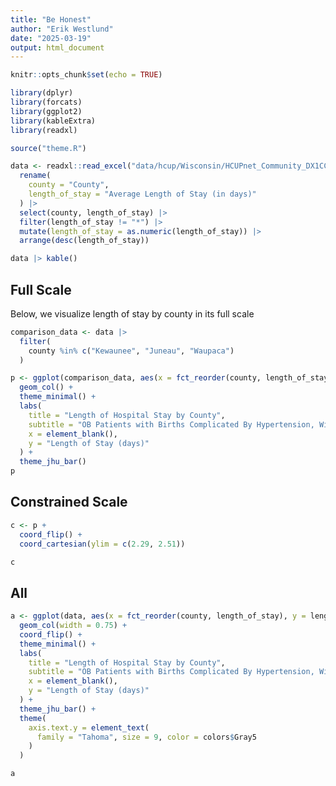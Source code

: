 ```yaml
---
title: "Be Honest"
author: "Erik Westlund"
date: "2025-03-19"
output: html_document
---
```


```r
knitr::opts_chunk$set(echo = TRUE)

library(dplyr)
library(forcats)
library(ggplot2)
library(kableExtra)
library(readxl)

source("theme.R")

data <- readxl::read_excel("data/hcup/Wisconsin/HCUPnet_Community_DX1CCSR_County_WI_hyp_2020.xlsx", sheet = 4) |> 
  rename(
    county = "County",
    length_of_stay = "Average Length of Stay (in days)"
  ) |> 
  select(county, length_of_stay) |> 
  filter(length_of_stay != "*") |> 
  mutate(length_of_stay = as.numeric(length_of_stay)) |> 
  arrange(desc(length_of_stay))

data |> kable()
```

## Full Scale

Below, we visualize length of stay by county in its full scale

```r

comparison_data <- data |> 
  filter(
    county %in% c("Kewaunee", "Juneau", "Waupaca")
  )

p <- ggplot(comparison_data, aes(x = fct_reorder(county, length_of_stay), y = length_of_stay)) +
  geom_col() +
  theme_minimal() +
  labs(
    title = "Length of Hospital Stay by County",
    subtitle = "OB Patients with Births Complicated By Hypertension, Wisconsin, 2020",
    x = element_blank(),
    y = "Length of Stay (days)"
  ) + 
  theme_jhu_bar() 
p
```

## Constrained Scale

```r

c <- p +
  coord_flip() +
  coord_cartesian(ylim = c(2.29, 2.51)) 

c
```

## All

```r

a <- ggplot(data, aes(x = fct_reorder(county, length_of_stay), y = length_of_stay)) +
  geom_col(width = 0.75) +
  coord_flip() +
  theme_minimal() +
  labs(
    title = "Length of Hospital Stay by County",
    subtitle = "OB Patients with Births Complicated By Hypertension, Wisconsin, 2020",
    x = element_blank(),
    y = "Length of Stay (days)"
  ) + 
  theme_jhu_bar() +
  theme(
    axis.text.y = element_text(
      family = "Tahoma", size = 9, color = colors$Gray5
    )
  )

a
```
